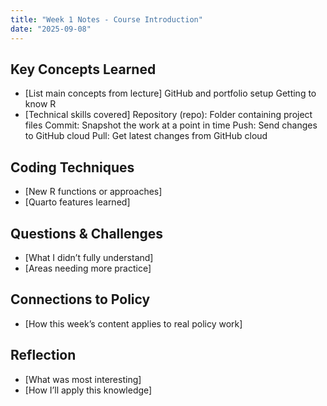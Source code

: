 ```yaml
---
title: "Week 1 Notes - Course Introduction"
date: "2025-09-08"
---
```


## Key Concepts Learned
- [List main concepts from lecture]
GitHub and portfolio setup
Getting to know R
- [Technical skills covered]
Repository (repo): Folder containing project files
Commit: Snapshot the work at a point in time
Push: Send changes to GitHub cloud
Pull: Get latest changes from GitHub cloud

## Coding Techniques
- [New R functions or approaches]
- [Quarto features learned]

## Questions & Challenges
- [What I didn't fully understand]
- [Areas needing more practice]

## Connections to Policy
- [How this week's content applies to real policy work]

## Reflection
- [What was most interesting]
- [How I'll apply this knowledge]
